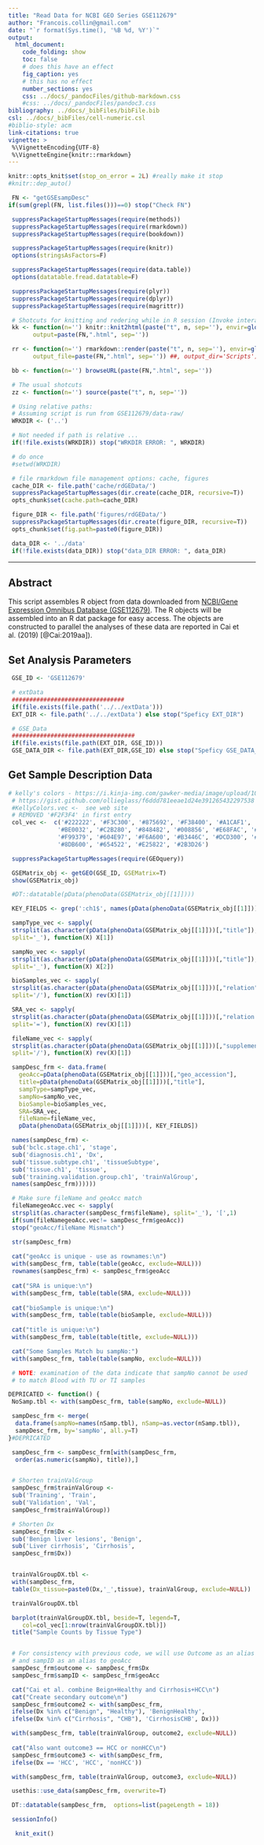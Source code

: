 ```yaml
---
title: "Read Data for NCBI GEO Series GSE112679"
author: "Francois.collin@gmail.com"
date: "`r format(Sys.time(), '%B %d, %Y')`"
output:
  html_document:
    code_folding: show
    toc: false
    # does this have an effect
    fig_caption: yes
    # this has no effect
    number_sections: yes
    css: ../docs/_pandocFiles/github-markdown.css
    #css: ../docs/_pandocFiles/pandoc3.css
bibliography: ../docs/_bibFiles/bibFile.bib
csl: ../docs/_bibFiles/cell-numeric.csl
#biblio-style: acm
link-citations: true
vignette: >
 %\VignetteEncoding{UTF-8}
 %\VignetteEngine{knitr::rmarkdown}
---
```



```r
knitr::opts_knit$set(stop_on_error = 2L) #really make it stop
#knitr::dep_auto()
```
<!-- ######################################################################## -->


```r

 FN <- "getGSEsampDesc"
if(sum(grepl(FN, list.files()))==0) stop("Check FN")

 suppressPackageStartupMessages(require(methods))
 suppressPackageStartupMessages(require(rmarkdown))
 suppressPackageStartupMessages(require(bookdown))

 suppressPackageStartupMessages(require(knitr))
 options(stringsAsFactors=F)

 suppressPackageStartupMessages(require(data.table)) 
 options(datatable.fread.datatable=F)

 suppressPackageStartupMessages(require(plyr))
 suppressPackageStartupMessages(require(dplyr))
 suppressPackageStartupMessages(require(magrittr))

 # Shotcuts for knitting and redering while in R session (Invoke interactive R from R/Scripts folder)
 kk <- function(n='') knitr::knit2html(paste("t", n, sep=''), envir=globalenv(),
       output=paste(FN,".html", sep=''))

 rr <- function(n='') rmarkdown::render(paste("t", n, sep=''), envir=globalenv(),
       output_file=paste(FN,".html", sep='')) ##, output_dir='Scripts')

 bb <- function(n='') browseURL(paste(FN,".html", sep=''))

 # The usual shotcuts
 zz <- function(n='') source(paste("t", n, sep=''))

 # Using relative paths:
 # Assuming script is run from GSE112679/data-raw/
 WRKDIR <- ('..')

 # Not needed if path is relative ...
 if(!file.exists(WRKDIR)) stop("WRKDIR ERROR: ", WRKDIR)

 # do once
 #setwd(WRKDIR)

 # file rmarkdown file management options: cache, figures
 cache_DIR <- file.path('cache/rdGEData/')
 suppressPackageStartupMessages(dir.create(cache_DIR, recursive=T))
 opts_chunk$set(cache.path=cache_DIR)

 figure_DIR <- file.path('figures/rdGEData/')
 suppressPackageStartupMessages(dir.create(figure_DIR, recursive=T))
 opts_chunk$set(fig.path=paste0(figure_DIR))

 data_DIR <- '../data'
 if(!file.exists(data_DIR)) stop("data_DIR ERROR: ", data_DIR)


```
<!-- ######################################################################## -->


*** 

## Abstract

This script assembles R object from data downloaded from 
[NCBI/Gene Expression Omnibus Database (GSE112679)](https://www.ncbi.nlm.nih.gov/geo/query/acc.cgi?acc=GSE112679).
The R objects will be assembled into an R dat package for
easy access.  The objects are constructed to parallel the
analyses of these data are reported in
Cai et al. (2019) [@Cai:2019aa]).  



## Set Analysis Parameters
 
```r

 GSE_ID <- 'GSE112679'

 # extData
 ################################
 if(file.exists(file.path('../../extData'))) 
 EXT_DIR <- file.path('../../extData') else stop("Speficy EXT_DIR")

 # GSE_Data
 ###################################
 if(file.exists(file.path(EXT_DIR, GSE_ID)))
 GSE_DATA_DIR <- file.path(EXT_DIR,GSE_ID) else stop("Speficy GSE_DATA_DIR")

```

## Get Sample Description Data

```r

# kelly's colors - https://i.kinja-img.com/gawker-media/image/upload/1015680494325093012.JPG
 # https://gist.github.com/ollieglass/f6ddd781eeae1d24e391265432297538
 #KellyColors.vec <-  see web site
 # REMOVED '#F2F3F4' in first entry
 col_vec <-  c('#222222', '#F3C300', '#875692', '#F38400', '#A1CAF1', 
              '#BE0032', '#C2B280', '#848482', '#008856', '#E68FAC', '#0067A5',
              '#F99379', '#604E97', '#F6A600', '#B3446C', '#DCD300', '#882D17',
              '#8DB600', '#654522', '#E25822', '#2B3D26')

 suppressPackageStartupMessages(require(GEOquery))

 GSEMatrix_obj <- getGEO(GSE_ID, GSEMatrix=T)
 show(GSEMatrix_obj)

 #DT::datatable(pData(phenoData(GSEMatrix_obj[[1]])))

 KEY_FIELDS <- grep(':ch1$', names(pData(phenoData(GSEMatrix_obj[[1]]))), value=T)

 sampType_vec <- sapply(
 strsplit(as.character(pData(phenoData(GSEMatrix_obj[[1]]))[,"title"]), 
 split='_'), function(X) X[1])

 sampNo_vec <- sapply(
 strsplit(as.character(pData(phenoData(GSEMatrix_obj[[1]]))[,"title"]), 
 split='_'), function(X) X[2])

 bioSamples_vec <- sapply(
 strsplit(as.character(pData(phenoData(GSEMatrix_obj[[1]]))[,"relation"]), 
 split='/'), function(X) rev(X)[1])

 SRA_vec <- sapply(
 strsplit(as.character(pData(phenoData(GSEMatrix_obj[[1]]))[,"relation.1"]), 
 split='='), function(X) rev(X)[1])

 fileName_vec <- sapply(
 strsplit(as.character(pData(phenoData(GSEMatrix_obj[[1]]))[,"supplementary_file_1"]), 
 split='/'), function(X) rev(X)[1])

 sampDesc_frm <- data.frame(
   geoAcc=pData(phenoData(GSEMatrix_obj[[1]]))[,"geo_accession"],
   title=pData(phenoData(GSEMatrix_obj[[1]]))[,"title"],
   sampType=sampType_vec,
   sampNo=sampNo_vec,
   bioSample=bioSamples_vec, 
   SRA=SRA_vec,
   fileName=fileName_vec,
   pData(phenoData(GSEMatrix_obj[[1]]))[, KEY_FIELDS])

 names(sampDesc_frm) <- 
 sub('bclc.stage.ch1', 'stage',
 sub('diagnosis.ch1', 'Dx',
 sub('tissue.subtype.ch1', 'tissueSubtype',
 sub('tissue.ch1', 'tissue',
 sub('training.validation.group.ch1', 'trainValGroup',
 names(sampDesc_frm))))))

 # Make sure fileName and geoAcc match
 fileNamegeoAcc.vec <- sapply(
 strsplit(as.character(sampDesc_frm$fileName), split='_'), '[',1)
 if(sum(fileNamegeoAcc.vec!= sampDesc_frm$geoAcc))
 stop("geoAcc/fileName Mismatch")

 str(sampDesc_frm)
 
 cat("geoAcc is unique - use as rownames:\n")
 with(sampDesc_frm, table(table(geoAcc, exclude=NULL)))
 rownames(sampDesc_frm) <- sampDesc_frm$geoAcc
 
 cat("SRA is unique:\n")
 with(sampDesc_frm, table(table(SRA, exclude=NULL)))
 
 cat("bioSample is unique:\n")
 with(sampDesc_frm, table(table(bioSample, exclude=NULL)))
 
 cat("title is unique:\n")
 with(sampDesc_frm, table(table(title, exclude=NULL)))

 cat("Some Samples Match bu sampNo:")
 with(sampDesc_frm, table(table(sampNo, exclude=NULL)))

 # NOTE: examination of the data indicate that sampNo cannot be used
 # to match Blood with TU or TI samples

DEPRICATED <- function() {
 NoSamp.tbl <- with(sampDesc_frm, table(sampNo, exclude=NULL))

 sampDesc_frm <- merge(
  data.frame(sampNo=names(nSamp.tbl), nSamp=as.vector(nSamp.tbl)),
  sampDesc_frm, by='sampNo', all.y=T)
}#DEPRICATED

 sampDesc_frm <- sampDesc_frm[with(sampDesc_frm,
  order(as.numeric(sampNo), title)),]


 # Shorten trainValGroup
 sampDesc_frm$trainValGroup <- 
 sub('Training', 'Train',
 sub('Validation', 'Val',
 sampDesc_frm$trainValGroup))

 # Shorten Dx
 sampDesc_frm$Dx <- 
 sub('Benign liver lesions', 'Benign',
 sub('Liver cirrhosis', 'Cirrhosis',
 sampDesc_frm$Dx))


 trainValGroupDX.tbl <-  
 with(sampDesc_frm, 
 table(Dx_tissue=paste0(Dx,'_',tissue), trainValGroup, exclude=NULL))

 trainValGroupDX.tbl

 barplot(trainValGroupDX.tbl, beside=T, legend=T, 
    col=col_vec[1:nrow(trainValGroupDX.tbl)])
 title("Sample Counts by Tissue Type")


 # For consistency with previous code, we will use Outcome as an alias to Dx,
 # and sampID as an alias to geoAcc
 sampDesc_frm$outcome <- sampDesc_frm$Dx
 sampDesc_frm$sampID <- sampDesc_frm$geoAcc

 cat("Cai et al. combine Beign+Healthy and Cirrhosis+HCC\n")
 cat("Create secondary outcome\n")
 sampDesc_frm$outcome2 <- with(sampDesc_frm, 
 ifelse(Dx %in% c("Benign", "Healthy"), 'BenignHealthy',
 ifelse(Dx %in% c("Cirrhosis", "CHB"), 'CirrhosisCHB', Dx)))

 with(sampDesc_frm, table(trainValGroup, outcome2, exclude=NULL))
 
 cat("Also want outcome3 == HCC or nonHCC\n")
 sampDesc_frm$outcome3 <- with(sampDesc_frm,
 ifelse(Dx == 'HCC', 'HCC', 'nonHCC'))

 with(sampDesc_frm, table(trainValGroup, outcome3, exclude=NULL))

 usethis::use_data(sampDesc_frm, overwrite=T)

```

```r

 DT::datatable(sampDesc_frm,  options=list(pageLength = 18))

```

```r
 sessionInfo()
```


```r
  knit_exit()
```

<!-- ######################################################################## -->


<!-- To run
# nohup Rscript -e "knitr::knit2html('getGSEsampDesc.Rmd')" > getGSEsampDesc.log  &

# Or
# nohup Rscript -e "rmarkdown::render('getGSEsampDesc.Rmd')" > getGSEsampDesc.log  &

-->

